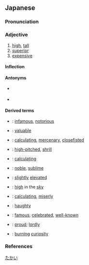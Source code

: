 ==Japanese==
{{ja-kanjitab|たか|sort=たかい|yomi=k|alt=高価い}}

===Pronunciation===
{{ja-pron|yomi=k|たかい|acc=2|acc_ref=DJR,NHK}}
{{ja-ojad}}

===Adjective===
{{ja-adj|infl=i|たかい}}

# [[high]], [[tall]]
# [[superior]]
# [[expensive]]

====Inflection====
{{ja-i|たか}}

====Antonyms====
* {{sense|high; superior}} {{ja-r|低い|ひくい}}
* {{sense|expensive}} {{ja-r|安い|やすい}}

====Derived terms====
{{der-top}}
* {{ja-r|悪名高い|あくみょうだかい}}: [[infamous]], [[notorious]]
* {{ja-r|価値高い|かちたかい}}: [[valuable]]
* {{ja-r|勘定高い|かんじょうだかい}}: [[calculating]], [[mercenary]], [[closefisted]]
* {{ja-r|甲高い|かんだかい}}: [[high-pitched]], [[shrill]]
* {{ja-r|計算高い|けいさんだかい}}: [[calculating]]
* {{ja-r|気高い|けだかい}}: [[noble]], [[sublime]]
* {{ja-r|小高い|こだかい}}: [[slightly]] [[elevated]]
* {{ja-r|空高い|そらたかい}}: [[high]] in the [[sky]]
* {{ja-r|算盤高い|そろばんだかい}}: [[calculating]], [[miserly]]
* {{ja-r|頭が高い|ず が たかい}}: [[haughty]]
* {{ja-r|名高い|なだかい}}: [[famous]], [[celebrated]], [[well-known]]
* {{ja-r|誇り高い|ほこりたかい}}: [[proud]]; [[lordly]]
* {{ja-r|物見高い|ものみだかい}}: [[burning]] [[curiosity]]
{{der-bottom}}

===References===
<references/>

[[Category:Japanese basic words|たかい]]
